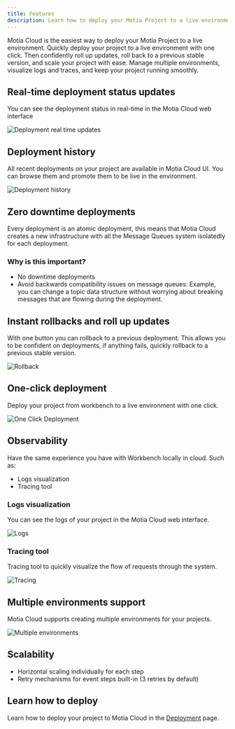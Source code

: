 ```yaml
---
title: Features
description: Learn how to deploy your Motia Project to a live environment
---
```


Motia Cloud is the easiest way to deploy your Motia Project to a live environment.
Quickly deploy your project to a live environment with one click. Then confidently
roll up updates, roll back to a previous stable version, and scale your project with ease.
Manage multiple environments, visualize logs and traces, and keep your project running smoothly.

## Real-time deployment status updates

You can see the deployment status in real-time in the Motia Cloud web interface

![Deployment real time updates](../../img/cloud/deployment-real-time-updates.png)

## Deployment history

All recent deployments on your project are available in Motia Cloud UI. You can browse them
and promote them to be live in the environment.

![Deployment history](../../img/cloud/deployments-list.png)

## Zero downtime deployments

Every deployment is an atomic deployment, this means that Motia Cloud creates a new infrastructure
with all the Message Queues system isolatedly for each deployment. 

### Why is this important?

- No downtime deployments
- Avoid backwards compatibility issues on message queues: Example, you can change a topic data structure
  without worrying about breaking messages that are flowing during the deployment.

## Instant rollbacks and roll up updates

With one button you can rollback to a previous deployment. This allows you to be confident
on deployments, if anything fails, quickly rollback to a previous stable version.

![Rollback](../../img/cloud/promote.png)

## One-click deployment

Deploy your project from workbench to a live environment with one click.

![One Click Deployment](../../img/cloud/one-click-deploy.gif)

## Observability

Have the same experience you have with Workbench locally in cloud. Such as:

- Logs visualization
- Tracing tool

### Logs visualization

You can see the logs of your project in the Motia Cloud web interface.

![Logs](../../img/cloud/logs.png)

### Tracing tool

Tracing tool to quickly visualize the flow of requests through the system.

![Tracing](../../img/cloud/tracing.png)

## Multiple environments support

Motia Cloud supports creating multiple environments for your projects.

![Multiple environments](../../img/cloud/environments-list.png)

## Scalability

- Horizontal scaling individually for each step
- Retry mechanisms for event steps built-in (3 retries by default)

## Learn how to deploy

Learn how to deploy your project to Motia Cloud in the [Deployment](/docs/concepts/deployment/motia-cloud/deployment) page.